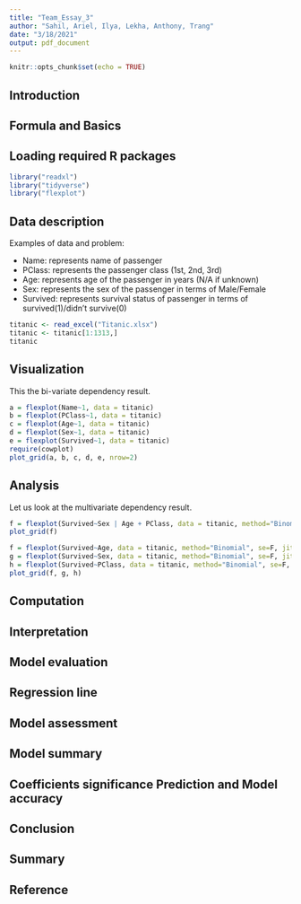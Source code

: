 ```yaml
---
title: "Team_Essay_3"
author: "Sahil, Ariel, Ilya, Lekha, Anthony, Trang"
date: "3/18/2021"
output: pdf_document
---
```


```r
knitr::opts_chunk$set(echo = TRUE)
```

## Introduction

## Formula and Basics

## Loading required R packages

```r
library("readxl")
library("tidyverse")
library("flexplot")
```


## Data description

Examples of data and problem: 

- Name: represents name of passenger
- PClass: represents the passenger class (1st, 2nd, 3rd)
- Age: represents age of the passenger in years (N/A if unknown)
- Sex: represents the sex of the passenger in terms of Male/Female
- Survived: represents survival status of passenger in terms of survived(1)/didn't survive(0)
```r
titanic <- read_excel("Titanic.xlsx")
titanic <- titanic[1:1313,]
titanic
```


## Visualization

This the bi-variate dependency result.

```r
a = flexplot(Name~1, data = titanic)
b = flexplot(PClass~1, data = titanic)
c = flexplot(Age~1, data = titanic)
d = flexplot(Sex~1, data = titanic)
e = flexplot(Survived~1, data = titanic)
require(cowplot)
plot_grid(a, b, c, d, e, nrow=2)
```


## Analysis

Let us look at the multivariate dependency result.

```r
f = flexplot(Survived~Sex | Age + PClass, data = titanic, method="Binomial", se=F, jitter=c(0, 0.2)) 
plot_grid(f)
```


```r
f = flexplot(Survived~Age, data = titanic, method="Binomial", se=F, jitter=c(0, 0.1))
g = flexplot(Survived~Sex, data = titanic, method="Binomial", se=F, jitter=c(0, 0.2))
h = flexplot(Survived~PClass, data = titanic, method="Binomial", se=F, jitter=c(0, 0.2))
plot_grid(f, g, h)
```


## Computation

## Interpretation

## Model evaluation

## Regression line

## Model assessment

## Model summary

## Coefficients significance Prediction and Model accuracy

## Conclusion 

## Summary

## Reference
